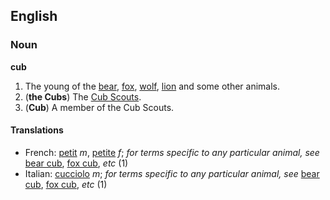 ==English==
===Noun===
'''cub'''

#The young of the [[bear]], [[fox]], [[wolf]], [[lion]] and some other animals.
# ('''the Cubs''') The [[Cub Scouts]].
# ('''Cub''') A member of the Cub Scouts.

====Translations====
*French: [[petit]] ''m'', [[petite]] ''f''; ''for terms specific to any particular animal, see'' [[bear cub]], [[fox cub]], ''etc'' (1)
*Italian: [[cucciolo]] ''m''; ''for terms specific to any particular animal, see'' [[bear cub]], [[fox cub]], ''etc'' (1)
